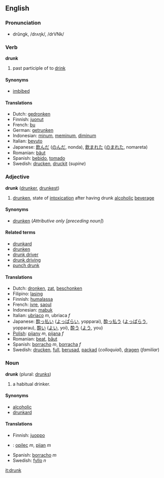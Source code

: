 ==English==
=== Pronunciation ===
*drŭngk, /drʌŋk/, /drVNk/

=== Verb ===

'''drunk'''

# past participle of to [[drink]]

==== Synonyms ====
*[[imbibed]]

==== Translations ====
*Dutch: [[gedronken]]
*Finnish: [[juonut]]
*French: [[bu]]
*German: [[getrunken]]
*Indonesian: [[minum]], [[minum|meminum]], [[minum|diminum]]
*Italian: [[bevuto]]
*Japanese: [[飲んだ]] ([[のんだ]], nonda), [[飲まれた]] ([[のまれた]], nomareta)
*Romanian: [[băut]]
*Spanish: [[bebido]], [[tomado]]
*Swedish: [[drucken]], [[druckit]] (''supine'')

=== Adjective ===
'''drunk''' ([[drunker]], [[drunkest]])

# [[drunken]], state of [[intoxication]] after having drunk [[alcohol]]ic [[beverage]]

==== Synonyms ====
*[[drunken]] (''Attributive only [preceding noun]'')

====Related terms====
*[[drunkard]]
*[[drunken]]
*[[drunk driver]]
*[[drunk driving]]
*[[punch drunk]]

==== Translations ====
*Dutch: [[dronken]], [[zat]], [[beschonken]]
*Filipino: [[lasing]]
*Finnish: [[humalassa]]
*French: [[ivre]], [[saoul]]
*Indonesian: [[mabuk]]
*Italian: [[ubriaco]] ''m'', ubriaca ''f''
*Japanese: [[酔っ払い]] ([[よっぱらい]], yopparai), [[酔っ払う]] ([[よっぱらう]], yopparau), [[酔い]] ([[よい]], yoi), [[酔う]] ([[よう]], you) 
*[[Polish]]: [[pijany]] ''m'', [[pijana]] ''f''
*Romanian: [[beat]], [[băut]]
*Spanish: [[borracho]] ''m'', [[borracha]] ''f''
*Swedish: [[drucken]], [[full]], [[berusad]], [[packad]] (''colloquial''), [[dragen]] (''familiar'')

=== Noun ===
'''drunk''' (plural: [[drunks]])

# a habitual drinker.

====Synonyms====
*[[alcoholic]]
*[[drunkard]]

====Translations====
*Finnish: [[juoppo]]
*{{sk}}: [[opilec#Slovak|opilec]] ''m'', [[pijan#Slovak|pijan]] ''m''
*Spanish: [[borracho]] ''m''
*Swedish: [[fyllo]] ''n''

[[it:drunk]]